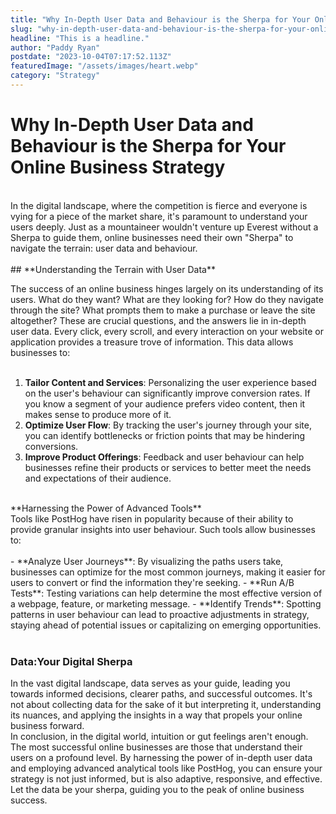 ```yaml
---
title: "Why In-Depth User Data and Behaviour is the Sherpa for Your Online Business Strategy."
slug: "why-in-depth-user-data-and-behaviour-is-the-sherpa-for-your-online-business-strategy"
headline: "This is a headline."
author: "Paddy Ryan"
postdate: "2023-10-04T07:17:52.113Z"
featuredImage: "/assets/images/heart.webp"
category: "Strategy"
---
```


# **Why In-Depth User Data and Behaviour is the Sherpa for Your Online Business Strategy**
<br />
In the digital landscape, where the competition is fierce and everyone is vying for a piece of the market share, it's paramount to understand your users deeply. Just as a mountaineer wouldn't venture up Everest without a Sherpa to guide them, online businesses need their own "Sherpa" to navigate the terrain: user data and behaviour.
<br/><br />
## **Understanding the Terrain with User Data**

The success of an online business hinges largely on its understanding of its users. What do they want? What are they looking for? How do they navigate through the site? What prompts them to make a purchase or leave the site altogether? These are crucial questions, and the answers lie in in-depth user data.
Every click, every scroll, and every interaction on your website or application provides a treasure trove of information. This data allows businesses to:
<br /><br />
1. **Tailor Content and Services**: Personalizing the user experience based on the user's behaviour can significantly improve conversion rates. If you know a segment of your audience prefers video content, then it makes sense to produce more of it.
2. **Optimize User Flow**: By tracking the user's journey through your site, you can identify bottlenecks or friction points that may be hindering conversions.
3. **Improve Product Offerings**: Feedback and user behaviour can help businesses refine their products or services to better meet the needs and expectations of their audience.
<br />
**Harnessing the Power of Advanced Tools**
<br />
Tools like PostHog have risen in popularity because of their ability to provide granular insights into user behaviour. Such tools allow businesses to:
<br /><br />
- **Analyze User Journeys**: By visualizing the paths users take, businesses can optimize for the most common journeys, making it easier for users to convert or find the information they're seeking.
- **Run A/B Tests**: Testing variations can help determine the most effective version of a webpage, feature, or marketing message.
- **Identify Trends**: Spotting patterns in user behaviour can lead to proactive adjustments in strategy, staying ahead of potential issues or capitalizing on emerging opportunities.
<br /><br />

### **Data:Your Digital Sherpa**
In the vast digital landscape, data serves as your guide, leading you towards informed decisions, clearer paths, and successful outcomes. It's not about collecting data for the sake of it but interpreting it, understanding its nuances, and applying the insights in a way that propels your online business forward.
<br />
In conclusion, in the digital world, intuition or gut feelings aren't enough. The most successful online businesses are those that understand their users on a profound level. By harnessing the power of in-depth user data and employing advanced analytical tools like PostHog, you can ensure your strategy is not just informed, but is also adaptive, responsive, and effective. Let the data be your sherpa, guiding you to the peak of online business success.